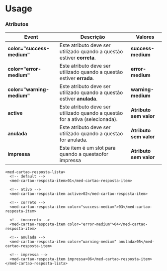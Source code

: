 
<Meta title="Components/Team/Questões/Cartão Resposta Item/Usage" />

# Usage

### Atributos

| Event                        | Descrição                                                                    | Valores                |
| ---------------------------- | ---------------------------------------------------------------------------- | ---------------------- |
| **color="success-medium"**   | Este atributo deve ser utilizado quando a questão estiver **correta**.       | **success-medium**     |
| **color="error-medium"**     | Este atributo deve ser utilizado quando a questão estiver **errada**.        | **error-medium**       |
| **color="warning-medium"**   | Este atributo deve ser utilizado quando a questão estiver **anulada**.       | **warning-medium**     |
| **active**                   | Este atributo deve ser utilizado quando a questão for a ativa (selecionada). | **Atributo sem valor** |
| **anulada**                  | Este atributo deve ser utilizado quando a questao for anulada.               | **Atributo sem valor** |
| **impressa**                 | Este item é um slot para quando a questaofor impressa                        | **Atributo sem valor** |

```
<med-cartao-resposta-lista>
  <!-- default -->
  <med-cartao-resposta-item>01</med-cartao-resposta-item>

  <!-- ativo -->
  <med-cartao-resposta-item active>02</med-cartao-resposta-item>

  <!-- correto -->
  <med-cartao-resposta-item color="success-medium">03</med-cartao-resposta-item>

  <!-- incorreto -->
  <med-cartao-resposta-item color="error-medium">04</med-cartao-resposta-item>

  <!-- anulada -->
  <med-cartao-resposta-item color="warning-medium" anulada>05</med-cartao-resposta-item>

  <!-- impressa -->
  <med-cartao-resposta-item impressa>06</med-cartao-resposta-item>
</med-cartao-resposta-lista>
```
